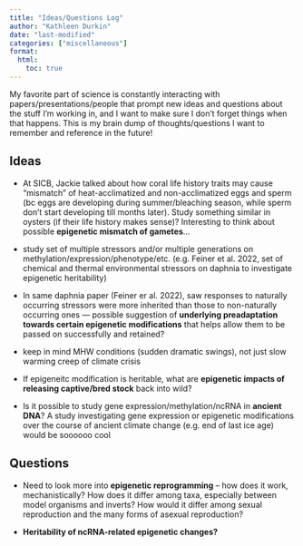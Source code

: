 ```yaml
---
title: "Ideas/Questions Log"
author: "Kathleen Durkin"
date: "last-modified"
categories: ["miscellaneous"]
format:
  html:
    toc: true
---
```


My favorite part of science is constantly interacting with papers/presentations/people that prompt new ideas and questions about the stuff I'm working in, and I want to make sure I don't forget things when that happens. This is my brain dump of thoughts/questions I want to remember and reference in the future!

## Ideas

-   At SICB, Jackie talked about how coral life history traits may cause "mismatch" of heat-acclimatized and non-acclimatized eggs and sperm (bc eggs are developing during summer/bleaching season, while sperm don't start developing till months later). Study something similar in oysters (if their life history makes sense)? Interesting to think about possible **epigenetic mismatch of gametes**...

```{=html}
<!-- -->
```
-   study set of multiple stressors and/or multiple generations on methylation/expression/phenotype/etc. (e.g. Feiner et al. 2022, set of chemical and thermal environmental stressors on daphnia to investigate epigenetic heritability)

-   In same daphnia paper (Feiner er al. 2022), saw responses to naturally occurring stressors were more inherited than those to non-naturally occurring ones --- possible suggestion of **underlying preadaptation towards certain epigenetic modifications** that helps allow them to be passed on successfully and retained?

-   keep in mind MHW conditions (sudden dramatic swings), not just slow warming creep of climate crisis

-   If epigeneitc modification is heritable, what are **epigenetic impacts of releasing captive/bred stock** back into wild?

-   Is it possible to study gene expression/methylation/ncRNA in **ancient DNA**? A study investigating gene expression or epigenetic modifications over the course of ancient climate change (e.g. end of last ice age) would be soooooo cool

## Questions

-   Need to look more into **epigenetic reprogramming** -- how does it work, mechanistically? How does it differ among taxa, especially between model organisms and inverts? How would it differ among sexual reproduction and the many forms of asexual reproduction?

-   **Heritability of ncRNA-related epigenetic changes?**
